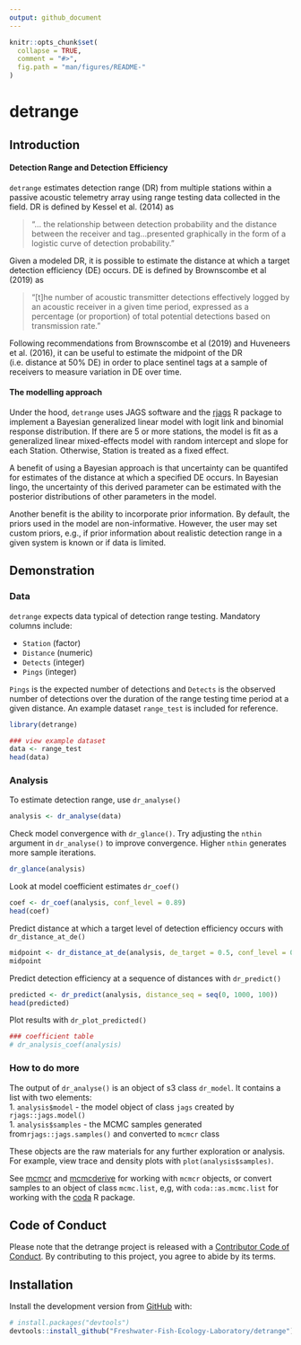 ```yaml
---
output: github_document
---
```


<!-- README.md is generated from README.Rmd. Please edit that file -->

```r
knitr::opts_chunk$set(
  collapse = TRUE,
  comment = "#>",
  fig.path = "man/figures/README-"
)
```

# detrange 

## Introduction 

#### Detection Range and Detection Efficiency
`detrange` estimates detection range (DR) from multiple stations within a passive acoustic telemetry array using range testing data collected in the field. DR is defined by Kessel et al. (2014) as

>"... the relationship between detection probability and the distance between the receiver and tag...presented graphically in the form of a logistic curve of detection probability."

Given a modeled DR, it is possible to estimate the distance at which a target detection efficiency (DE) occurs. DE is defined by Brownscombe et al (2019) as 

>"[t]he number of acoustic transmitter detections effectively logged by an acoustic receiver in a given time period, expressed as a percentage (or proportion) of total potential detections based on transmission rate."

Following recommendations from Brownscombe et al (2019) and Huveneers et al. (2016), it can be useful to estimate the midpoint of the DR (i.e. distance at 50% DE) in order to place sentinel tags at a sample of receivers to measure variation in DE over time.

#### The modelling approach
Under the hood, `detrange` uses JAGS software and the [rjags](https://cran.r-project.org/web/packages/rjags/rjags.pdf) R package to implement a Bayesian generalized linear model with logit link and binomial response distribution. If there are 5 or more stations, the model is fit as a generalized linear mixed-effects model with random intercept and slope for each Station. Otherwise, Station is treated as a fixed effect. 

A benefit of using a Bayesian approach is that uncertainty can be quantifed for estimates of the distance at which a specified DE occurs. In Bayesian lingo, the uncertainty of this derived parameter can be estimated with the posterior distributions of other parameters in the model. 

Another benefit is the ability to incorporate prior information. By default, the priors used in the model are non-informative. However, the user may set custom priors, e.g., if prior information about realistic detection range in a given system is known or if data is limited. 

## Demonstration

### Data

`detrange` expects data typical of detection range testing. Mandatory columns include:  

- `Station` (factor)  
- `Distance` (numeric)  
- `Detects` (integer)  
- `Pings` (integer)

`Pings` is the expected number of detections and `Detects` is the observed number of detections over the duration of the range testing time period at a given distance. An example dataset `range_test` is included for reference.

```r
library(detrange)

### view example dataset
data <- range_test
head(data)
```

### Analysis
To estimate detection range, use `dr_analyse()`
```r
analysis <- dr_analyse(data)
```
Check model convergence with `dr_glance()`. Try adjusting the `nthin` argument in `dr_analyse()` to improve convergence. Higher `nthin` generates more sample iterations.

```r
dr_glance(analysis)
```

Look at model coefficient estimates `dr_coef()`

```r
coef <- dr_coef(analysis, conf_level = 0.89)
head(coef)
```

Predict distance at which a target level of detection efficiency occurs with `dr_distance_at_de()`
```r
midpoint <- dr_distance_at_de(analysis, de_target = 0.5, conf_level = 0.8)
midpoint
```


Predict detection efficiency at a sequence of distances with `dr_predict()`
```r
predicted <- dr_predict(analysis, distance_seq = seq(0, 1000, 100)) 
head(predicted)
```

Plot results with `dr_plot_predicted()`
```r
### coefficient table
# dr_analysis_coef(analysis)
```

### How to do more
The output of `dr_analyse()` is an object of s3 class `dr_model`. It contains a list with two elements:  
1. `analysis$model` - the model object of class `jags` created by `rjags::jags.model()`    
1. `analysis$samples` - the MCMC samples generated from`rjags::jags.samples()` and converted to `mcmcr` class


These objects are the raw materials for any further exploration or analysis. For example, view trace and density plots with `plot(analysis$samples)`.

See [mcmcr](https://github.com/poissonconsulting/mcmcr) and [mcmcderive](https://github.com/poissonconsulting/mcmcderive) for working with `mcmcr` objects, or convert samples to an object of class `mcmc.list`, e,g, with `coda::as.mcmc.list` for working with the [coda](https://github.com/cran/coda) R package. 

## Code of Conduct

Please note that the detrange project is released with a [Contributor Code of Conduct](https://contributor-covenant.org/version/2/0/CODE_OF_CONDUCT.html). By contributing to this project, you agree to abide by its terms.

## Installation

Install the development version from [GitHub](https://github.com/) with:

``` r
# install.packages("devtools")
devtools::install_github("Freshwater-Fish-Ecology-Laboratory/detrange")
```
